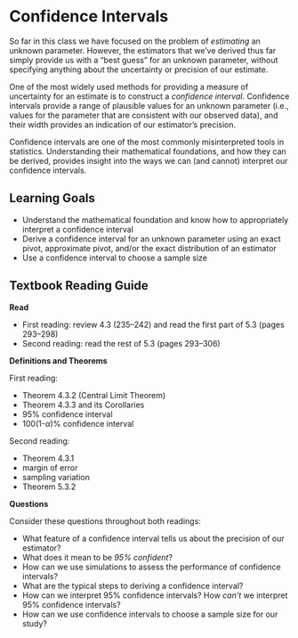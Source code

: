 # Confidence Intervals

So far in this class we have focused on the problem of *estimating* an unknown parameter. However, the estimators that we've derived thus far simply provide us with a "best guess" for an unknown parameter, without specifying anything about the uncertainty or precision of our estimate.

One of the most widely used methods for providing a measure of uncertainty for an estimate is to construct a *confidence interval*. Confidence intervals provide a range of plausible values for an unknown parameter (i.e., values for the parameter that are consistent with our observed data), and their width provides an indication of our estimator's precision.

Confidence intervals are one of the most commonly misinterpreted tools in statistics. Understanding their mathematical foundations, and how they can be derived, provides insight into the ways we can (and cannot) interpret our confidence intervals.

## Learning Goals

- Understand the mathematical foundation and know how to appropriately interpret a confidence interval
- Derive a confidence interval for an unknown parameter using an exact pivot, approximate pivot, and/or the exact distribution of an estimator
- Use a confidence interval to choose a sample size

## Textbook Reading Guide

**Read** 

- First reading: review 4.3 (235--242) and read the first part of 5.3 (pages 293--298)
- Second reading: read the rest of 5.3 (pages 293--306)

**Definitions and Theorems**

First reading: 

- Theorem 4.3.2 (Central Limit Theorem)
- Theorem 4.3.3 and its Corollaries 
- 95% confidence interval
- 100(1-$\alpha$)% confidence interval

Second reading:

- Theorem 4.3.1
- margin of error
- sampling variation
- Theorem 5.3.2


**Questions** 

Consider these questions throughout both readings:

- What feature of a confidence interval tells us about the precision of our estimator?
- What does it mean to be *95% confident*?
- How can we use simulations to assess the performance of confidence intervals?
- What are the typical steps to deriving a confidence interval?
- How can we interpret 95% confidence intervals? How *can't* we interpret 95% confidence intervals?
- How can we use confidence intervals to choose a sample size for our study?
